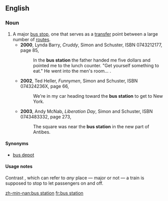 ==English==
{{wikipedia}}
===Noun===
{{en-noun}}
#A major [[bus stop]], one that serves as a [[transfer]] point between a large number of [[route]]s.
#*'''2000''', Lynda Barry, ''Cruddy'', Simon and Schuster, ISBN 0743212177, page 85,
#*:In the '''bus station''' the father handed me five dollars and pointed me to the lunch counter. "Get yourself something to eat." He went into the men's room...&nbsp;.
#*'''2002''', Ted Heller, ''Funnymen'', Simon and Schuster, ISBN 074324236X, page 66,
#*:We're in my car heading toward the '''bus station''' to get to New York.
#*'''2003''', Andy McNab, ''Liberation Day'', Simon and Schuster, ISBN 0743483332, page 273,
#*:The square was near the '''bus station''' in the new part of Antibes.
====Synonyms====
*[[bus depot]]
====Usage notes====
Contrast {{term|train station}}, which can refer to ''any'' place — major or not — a train is supposed to stop to let passengers on and off.

[[zh-min-nan:bus station]]
[[fr:bus station]]